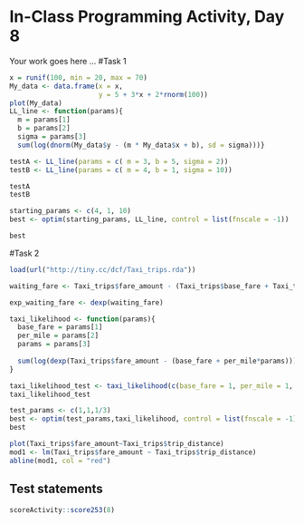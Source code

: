 # In-Class Programming Activity, Day 8

Your work goes here ...
#Task 1 
```r
x = runif(100, min = 20, max = 70)
My_data <- data.frame(x = x,
                      y = 5 + 3*x + 2*rnorm(100))
plot(My_data)
LL_line <- function(params){
  m = params[1]
  b = params[2]
  sigma = params[3]
  sum(log(dnorm(My_data$y - (m * My_data$x + b), sd = sigma)))}

testA <- LL_line(params = c( m = 3, b = 5, sigma = 2))
testB <- LL_line(params = c( m = 4, b = 1, sigma = 10))

testA
testB

starting_params <- c(4, 1, 10)
best <- optim(starting_params, LL_line, control = list(fnscale = -1))

best
```
#Task 2
```r
load(url("http://tiny.cc/dcf/Taxi_trips.rda"))

waiting_fare <- Taxi_trips$fare_amount - (Taxi_trips$base_fare + Taxi_trips$per_mile*Taxi_trips$trip_distance)

exp_waiting_fare <- dexp(waiting_fare)

taxi_likelihood <- function(params){
  base_fare = params[1]
  per_mile = params[2]
  params = params[3]
  
  sum(log(dexp(Taxi_trips$fare_amount - (base_fare + per_mile*params))))
}

taxi_likelihood_test <- taxi_likelihood(c(base_fare = 1, per_mile = 1, params = 1/3))
taxi_likelihood_test

test_params <- c(1,1,1/3)
best <- optim(test_params,taxi_likelihood, control = list(fnscale = -1))
best

plot(Taxi_trips$fare_amount~Taxi_trips$trip_distance)
mod1 <- lm(Taxi_trips$fare_amount ~ Taxi_trips$trip_distance)
abline(mod1, col = "red")


```


## Test statements

```r
scoreActivity::score253(8)
```